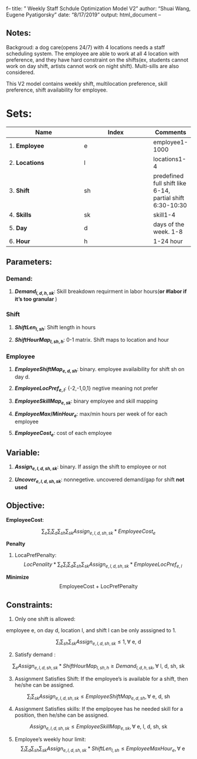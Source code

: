 f--
title: " Weekly Staff Schdule Optimization Model V2"
author: "Shuai Wang, Eugene Pyatigorsky"
date: "8/17/2019"
output: html_document
--


## Notes:
Backgroud: a dog care(opens 24/7) with 4 locations needs a staff scheduling system. 
The employee are able to work at all 4 location with preference, and they have 
hard constraint on the shifts(ex, students cannot work on day shift, artists
cannot work on night shift). Multi-sills are also considered. 

This V2 model contains weekly shift, multilocation preference, skill preference,
shift availability for employee.

# Sets:
|  Name         | Index        | Comments      |       
|---------------|--------------|-------        |
1. **Employee** | e | employee1-1000           |
2. **Locations**| l | locations1-4             |
3. **Shift**    | sh| predefined full shift like 6-14, partial shift 6:30-10:30|
4. **Skills**   | sk| skill1-4                 |
5. **Day**      | d | days of the week. 1-8    |
6. **Hour**     | h | 1-24 hour                |

## Parameters:

### Demand:
1. **$Demand_{l,d,h,sk}$**: 
Skill breakdown requirment in labor hours(**or #labor if it's too granular **)

### Shift
1. **$ShiftLen_{l,sh}$**: Shift length in hours 

2. **$ShiftHourMap_{l, sh, h}$**: 0-1 matrix. Shift maps to location and hour

 
### Employee
 
 1. **$EmployeeShiftMap_{e,d,sh}$**: binary. employee availaibility for shift sh on day d.                           
                                                                                 
 2. **$EmployeeLocPref_{e,l}$**: {-2,-1,0,1} negtive meaning not prefer 
                                                                                 
 3. **$EmployeeSkillMap_{e,sk}$**: binary  employee and skill mapping      
 
 4. **$EmployeeMax/MinHour_{e}$**: max/min hours per week of for each employee      
 
 5. **$EmployeeCost_{e}$**: cost of each employee               
 
             
 
## Variable:                                                                     
 1. **$Assign_{e,l, d, sh, sk}$**: binary. If assign the shift to employee or not 
 
 2. **$Uncover_{e,l,d,sh,sk}$**: nonnegetive. uncovered demand/gap for shift **not used**
 
## Objective:
**EmployeeCost**: 

$$\sum_{e}\sum_{l}\sum_{d}\sum_{sh}\sum_{sk}Assign_{e,l,d,sh,sk} *EmployeeCost_{e}$$

**Penalty**

1. LocaPrefPenalty:
$$LocPenality * \sum_{e}\sum_{l}\sum_{d}\sum_{sh}\sum_{sk}
  Assign_{e,l,d,sh,sk}*EmployeeLocPref_{e,l}$$

**Minimize**  
 $$  \text{EmployeeCost + LocPrefPenalty}$$  
 
 
## Constraints:
1. Only one shift is allowed:

employee e, on day d, location l, and shift l can be only asssigned to 1.     

$$\sum_{l}\sum_{sh}\sum_{sk} Assign_{e,l,d,sh,sk} \leq 1, \forall  \text{ e, d}$$

2. Satisfy demand :

$$\sum_{e} Assign_{e,l,d,sh,sk} * ShiftHourMap_{l, sh, h}  \geq Demand_{l,d,h,sk},  \forall  \text{ l, d, sh, sk}$$

3. Assignment Satisfies Shift:
If the employee's is available for a shift, then he/she can be assigned.

$$\sum_{l}\sum_{sk} Assign_{e,l,d,sh,sk} \leq EmployeeShiftMap_{e,d,sh},  \forall  \text{ e, d, sh}$$

4. Assignment Satisfies skills:
If the emplpoyee has he needed skill for a position, then he/she can be assigned.

$$ Assign_{e,l,d,sh,sk} \leq EmployeeSkillMap_{e,sk},  \forall  \text{ e, l, d, sh, sk}$$


5. Employee's weekly hour limit:
$$\sum_{l}\sum_{d}\sum_{sh}\sum_{sk} Assign_{e,l,d,sh,sk} * ShiftLen_{l,sh} \leq EmployeeMaxHour_e, \forall  
\text{ e}$$


  
